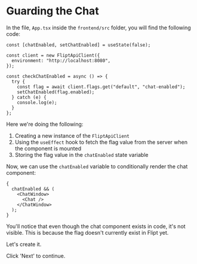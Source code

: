 # Guarding the Chat

In the file, `App.tsx` inside the `frontend/src` folder, you will find the following code:

```tsx
const [chatEnabled, setChatEnabled] = useState(false);

const client = new FliptApiClient({
  environment: "http://localhost:8080",
});

const checkChatEnabled = async () => {
  try {
    const flag = await client.flags.get("default", "chat-enabled");
    setChatEnabled(flag.enabled);
  } catch (e) {
    console.log(e);
  }
};
```

Here we're doing the following:

1. Creating a new instance of the `FliptApiClient`
2. Using the `useEffect` hook to fetch the flag value from the server when the component is mounted
3. Storing the flag value in the `chatEnabled` state variable

Now, we can use the `chatEnabled` variable to conditionally render the chat component:

```tsx
{
  chatEnabled && (
    <ChatWindow>
      <Chat />
    </ChatWindow>
  );
}
```

You'll notice that even though the chat component exists in code, it's not visible. This is because the flag doesn't currently exist in Flipt yet.

Let's create it.

Click 'Next' to continue.
